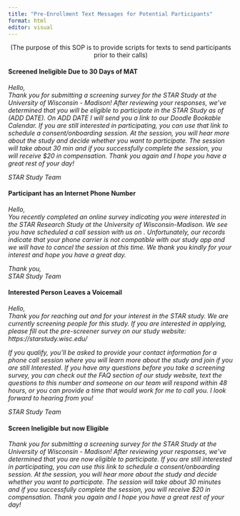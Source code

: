```yaml
---
title: "Pre-Enrollment Text Messages for Potential Participants"
format: html
editor: visual
---
```


<center>(The purpose of this SOP is to provide scripts for texts to send participants prior to their calls)</center>  

#### Screened Ineligible Due to 30 Days of MAT  
*Hello,*  
*Thank you for submitting a screening survey for the STAR Study at the University of Wisconsin - Madison! After reviewing your responses, we've determined that you will be eligible to participate in the STAR Study as of (ADD DATE). On ADD DATE I will send you a link to our Doodle Bookable Calendar. If you are still interested in participating, you can use that link to schedule a consent/onboarding session. At the session, you will hear more about the study and decide whether you want to participate. The session will take about 30 min and if you successfully complete the session, you will receive \$20 in compensation. Thank you again and I hope you have a great rest of your day!*  

*STAR Study Team*  

#### Participant has an Internet Phone Number  
*Hello,*  
*You recently completed an online survey indicating you were interested in the STAR Research Study at the University of Wisconsin-Madison. We see you have scheduled a call session with us on <insert date and time>. Unfortunately, our records indicate that your phone carrier is not compatible with our study app and we will have to cancel the session at this time. We thank you kindly for your interest and hope you have a great day.* 

*Thank you,*  
*STAR Study Team*  

#### Interested Person Leaves a Voicemail  
*Hello,*  
*Thank you for reaching out and for your interest in the STAR study. We are currently screening people for this study. If you are interested in applying, please fill out the pre-screener survey on our study website: https://starstudy.wisc.edu/*  

*If you qualify, you'll be asked to provide your contact information for a phone call session where you will learn more about the study and join if you are still Interested. If you have any questions before you take a screening survey, you can check out the FAQ section of our study website, text the questions to this number and someone on our team will respond within 48 hours, or you can provide a time that would work for me to call you. I look forward to hearing from you!*  

*STAR Study Team*  

#### Screen Ineligible but now Eligible  
*Thank you for submitting a screening survey for the STAR Study at the University of Wisconsin - Madison! After reviewing your responses, we've determined that you are now eligible to participate. If you are still interested in participating, you can use this link to schedule a consent/onboarding session. At the session, you will hear more about the study and decide whether you want to participate. The session will take about 30 minutes and if you successfully complete the session, you will receive $20 in compensation. Thank you again and I hope you have a great rest of your day!*  




